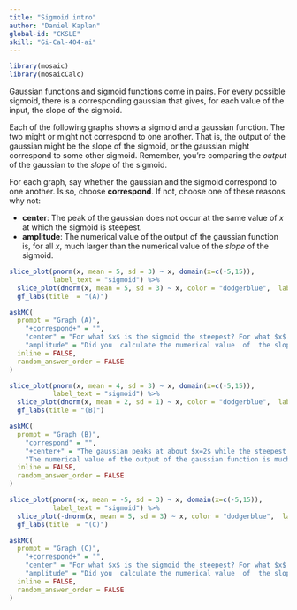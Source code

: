 ```yaml
---
title: "Sigmoid intro"
author: "Daniel Kaplan"
global-id: "CKSLE"
skill: "Gi-Cal-404-ai" 
---
```


```r
library(mosaic)
library(mosaicCalc)
```

Gaussian functions and sigmoid functions come in pairs. For  every possible sigmoid, there is a corresponding gaussian that gives, for each value of the input, the slope of the sigmoid. 

Each of the following graphs shows a sigmoid and a gaussian function. The two might or might not correspond to one another. That is, the output of the gaussian might be the slope of the sigmoid, or the gaussian might correspond to  some other sigmoid. Remember, you're comparing the *output* of the gaussian to the *slope* of the sigmoid.

For each graph, say whether the gaussian and the sigmoid correspond to one another. Is so, choose **correspond**. If not, choose one of these reasons why not:

- **center**: The peak of the gaussian does not occur at the same value of $x$ at which the sigmoid is steepest.
- **amplitude**: The numerical value of the output of the gaussian function is, for all $x$, much larger than the numerical value  of the *slope*  of the sigmoid.

```r
slice_plot(pnorm(x, mean = 5, sd = 3) ~ x, domain(x=c(-5,15)),
           label_text = "sigmoid") %>%
  slice_plot(dnorm(x, mean = 5, sd = 3) ~ x, color = "dodgerblue",  label_text = "gaussian") %>%
  gf_labs(title  = "(A)")
```

```r
askMC(
  prompt = "Graph (A)",
    "+correspond+" = "",
    "center" = "For what $x$ is the sigmoid the steepest? For what $x$ is the gaussian the highest?",
    "amplitude" = "Did you  calculate the numerical value  of  the slope of the sigmoid?",
  inline = FALSE,
  random_answer_order = FALSE
)
```


```r
slice_plot(pnorm(x, mean = 4, sd = 3) ~ x, domain(x=c(-5,15)),
           label_text = "sigmoid") %>%
  slice_plot(dnorm(x, mean = 2, sd = 1) ~ x, color = "dodgerblue",  label_text = "gaussian") %>%
  gf_labs(title = "(B)")
```

```r
askMC(
  prompt = "Graph (B)",
    "correspond" = "",
    "+center+" = "The gaussian peaks at about $x=2$ while the steepest part of the sigmoid is at about $x=4$",
    "The numerical value of the output of the gaussian function is much larger than the numerical value  of the *slope*  of the sigmoid." = "Did you  calculate the numerical value  of  the slope of the sigmoid?",
  inline = FALSE,
  random_answer_order = FALSE
)
```

```r
slice_plot(pnorm(-x, mean = -5, sd = 3) ~ x, domain(x=c(-5,15)),
           label_text = "sigmoid") %>%
  slice_plot(-dnorm(x, mean = 5, sd = 3) ~ x, color = "dodgerblue",  label_text = "gaussian", label_x = 0.1) %>%
  gf_labs(title  = "(C)")
```


```r
askMC(
  prompt = "Graph (C)",
    "+correspond+" = "",
    "center" = "For what $x$ is the sigmoid the steepest? For what $x$ is the gaussian the highest?",
    "amplitude" = "Did you  calculate the numerical value  of  the slope of the sigmoid?",
  inline = FALSE,
  random_answer_order = FALSE
)
```


